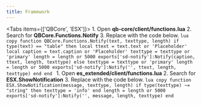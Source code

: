 ```yaml
---
title: Framework
---
```



<Tabs items={['QBCore', 'ESX']}>
  <Tab>
    1. Open **qb-core/client/functions.lua**
    2. Search for **QBCore.Functions.Notify**
    3. Replace with the code below.
    ```lua copy
    function QBCore.Functions.Notify(text, texttype, length)
        if type(text) == "table" then
            local ttext = text.text or 'Placeholder'
            local caption = text.caption or 'Placeholder'
            texttype = texttype or 'primary'
            length = length or 5000
            exports['sd-notify']:Notify(caption, ttext, length, texttype)
        else
            texttype = texttype or 'primary'
            length = length or 5000
            exports['sd-notify']:Notify('', ttext, length, texttype)
        end
    end
    ```
  </Tab>
  <Tab>
    1. Open **es_extended/client/functions.lua**
    2. Search for **ESX.ShowNotification**
    3. Replace with the code below.
    ```lua copy
    function ESX.ShowNotification(message, texttype, length)
        if type(texttype) ~= "string" then texttype = 'info' end
        length = length or 5000
        exports['sd-notify']:Notify('', message, length, texttype)
    end
    ```
  </Tab>
</Tabs>